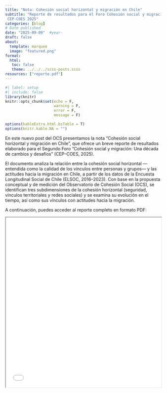 ```yaml
---
title: "Nota: Cohesión social horizontal y migración en Chile"
subtitle: "Reporte de resultados para el Foro Cohesión social y migración: Una década de cambios y desafíos
 CEP-COES 2025"
categories: [blog]
# Date published
date: "2025-09-09"  #year-
draft: false
about:
  template: marquee
  image: "featured.png"
format: 
  html: 
   toc: false
   theme: ../../../scss-posts.scss
resources: ["reporte.pdf"] 
---
```


```r
#| label: setup
#| include: false
library(knitr)
knitr::opts_chunk$set(echo = F,
                      warning = F,
                      error = F, 
                      message = F) 

options(kableExtra.html.bsTable = T)
options(knitr.kable.NA = "")
```


En este nuevo post del OCS presentamos la nota “Cohesión social horizontal y migración en Chile”, que ofrece un breve reporte de resultados elaborado para el Segundo Foro “Cohesión social y migración: Una década de cambios y desafíos” (CEP–COES, 2025).

El documento analiza la relación entre la cohesión social horizontal —entendida como la calidad de los vínculos entre personas y grupos— y las actitudes hacia la migración en Chile, a partir de los datos de la Encuesta Longitudinal Social de Chile (ELSOC, 2016–2023). Con base en la propuesta conceptual y de medición del Observatorio de Cohesión Social (OCS), se identifican tres subdimensiones de la cohesión horizontal (seguridad, vínculos territoriales y redes sociales) y se examina su evolución en el tiempo, así como sus vínculos con actitudes hacia
 la migración.

A continuación, puedes acceder al reporte completo en formato PDF:

<iframe src=reporte.pdf height="550" width=100% allowfullscreen="true">
</iframe>